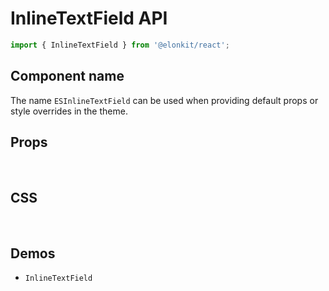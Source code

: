 
<Meta title="Components API/InlineTextField" />

# InlineTextField API

```js
import { InlineTextField } from '@elonkit/react';
```

## Component name

The name `ESInlineTextField` can be used when providing default props or style overrides in the theme.

## Props

<TableInterface name="InlineTextFieldProps" variant="props" />

<br />

## CSS

<TableInterface name="InlineTextFieldClasses" variant="css" />

<br />

## Demos

<ul>
  <li>
    <LinkTo kind="components-InlineTextField" story="demo">
      <code>InlineTextField</code>
    </LinkTo>
  </li>
</ul>
